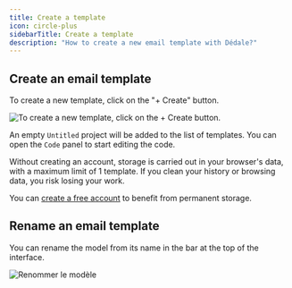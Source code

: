 ```yaml
---
title: Create a template
icon: circle-plus
sidebarTitle: Create a template
description: "How to create a new email template with Dédale?"
---
```


## Create an email template

To create a new template, click on the "+ Create" button.

<img
  className="block"
  src="/images/create.webp"
  alt="To create a new template, click on the + Create button."
/>

An empty `Untitled` project will be added to the list of templates. You can open the `Code` panel to start editing the code.

<Warning>

Without creating an account, storage is carried out in your browser's data, with a maximum limit of 1 template. If you clean your history or browsing data, you risk losing your work.

You can [create a free account](https://bireme.io) to benefit from permanent storage.

</Warning>

## Rename an email template

You can rename the model from its name in the bar at the top of the interface.

<img
  className="block"
  src="/images/rename.webp"
  alt="Renommer le modèle"
/>

